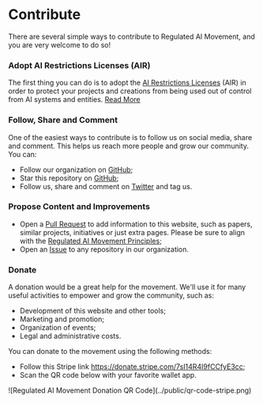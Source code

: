 # Contribute

There are several simple ways to contribute to Regulated AI Movement, and you are very welcome to do so!

### Adopt AI Restrictions Licenses (AIR)
The first thing you can do is to adopt the [AI Restrictions Licenses](licenses.mdx) (AIR) in order to protect your projects and creations from being used out of control from AI systems and entities. [Read More](licenses.mdx)

### Follow, Share and Comment
One of the easiest ways to contribute is to follow us on social media, share and comment. This helps us reach more people and grow our community. You can:

- Follow our organization on [GitHub](https://github.com/regulated-ai-movement);
- Star this repository on [GitHub](https://github.com/regulated-ai-movement/raimovement.org);
- Follow us, share and comment on [Twitter](https://twitter.com/raimovement.org) and tag us.

### Propose Content and Improvements
- Open a [Pull Request](https://github.com/regulated-ai-movement/raimovement.org) to add information to this website, such as papers, similar projects, initiatives or just extra pages. Please be sure to align with the [Regulated AI Movement Principles](principles.mdx);
- Open an [Issue](https://github.com/regulated-ai-movement/) to any repository in our organization.

### Donate
A donation would be a great help for the movement. We'll use it for many useful activities to empower and grow the community, such as:
- Development of this website and other tools;
- Marketing and promotion;
- Organization of events;
- Legal and administrative costs.

You can donate to the movement using the following methods:
- Follow this Stripe link https://donate.stripe.com/7sI14R4I9fCCfyE3cc;
- Scan the QR code below with your favorite wallet app.

<div style={{ width: '250px', marginTop: '20px' }}>
    ![Regulated AI Movement Donation QR Code](../public/qr-code-stripe.png)
</div>
